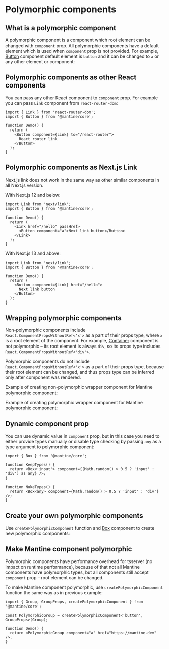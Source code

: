 

# Polymorphic components

## What is a polymorphic component

A polymorphic component is a component which root element can be changed with `component` prop.
All polymorphic components have a default element which is used when `component` prop is not provided.
For example, [Button](/components/button) component default element is `button` and
it can be changed to `a` or any other element or component:

<Demo data={GuidesDemos.polymorphic} />

## Polymorphic components as other React components

You can pass any other React component to `component` prop.
For example you can pass `Link` component from `react-router-dom`:

```tsx
import { Link } from 'react-router-dom';
import { Button } from '@mantine/core';

function Demo() {
  return (
    <Button component={Link} to="/react-router">
      React router link
    </Button>
  );
}
```

## Polymorphic components as Next.js Link

Next.js link does not work in the same way as other similar components in all Next.js version.

With Next.js 12 and below:

```tsx
import Link from 'next/link';
import { Button } from '@mantine/core';

function Demo() {
  return (
    <Link href="/hello" passHref>
      <Button component="a">Next link button</Button>
    </Link>
  );
}
```

With Next.js 13 and above:

```tsx
import Link from 'next/link';
import { Button } from '@mantine/core';

function Demo() {
  return (
    <Button component={Link} href="/hello">
      Next link button
    </Button>
  );
}
```

## Wrapping polymorphic components

Non-polymorphic components include `React.ComponentPropsWithoutRef<'x'>` as a part of their props type,
where `x` is a root element of the component. For example, [Container](/core/container) component
is not polymorphic – its root element is always `div`, so its props type includes `React.ComponentPropsWithoutRef<'div'>`.

Polymorphic components do not include `React.ComponentPropsWithoutRef<'x'>` as a part of their props type,
because their root element can be changed, and thus props type can be inferred only after component was rendered.

Example of creating non-polymorphic wrapper component for Mantine polymorphic component:

<Demo data={GuidesDemos.staticPolymorphic} />

Example of creating polymorphic wrapper component for Mantine polymorphic component:

<Demo data={GuidesDemos.createPolymorphic} />

## Dynamic component prop

You can use dynamic value in `component` prop, but in this case you need to either provide types manually
or disable type checking by passing `any` as a type argument to polymorphic component:

```tsx
import { Box } from '@mantine/core';

function KeepTypes() {
  return <Box<'input'> component={(Math.random() > 0.5 ? 'input' : 'div') as any} />;
}

function NukeTypes() {
  return <Box<any> component={Math.random() > 0.5 ? 'input' : 'div'} />;
}
```

## Create your own polymorphic components

Use `createPolymorphicComponent` function and [Box](/core/box) component to create new polymorphic components:

<Demo data={GuidesDemos.newPolymorphic} />

## Make Mantine component polymorphic

Polymorphic components have performance overhead for tsserver (no impact on runtime performance),
because of that not all Mantine components have polymorphic types, but all components still
accept `component` prop – root element can be changed.

To make Mantine component polymorphic, use `createPolymorphicComponent` function the same way
as in previous example:

```tsx
import { Group, GroupProps, createPolymorphicComponent } from '@mantine/core';

const PolymorphicGroup = createPolymorphicComponent<'button', GroupProps>(Group);

function Demo() {
  return <PolymorphicGroup component="a" href="https://mantine.dev" />;
}
```
